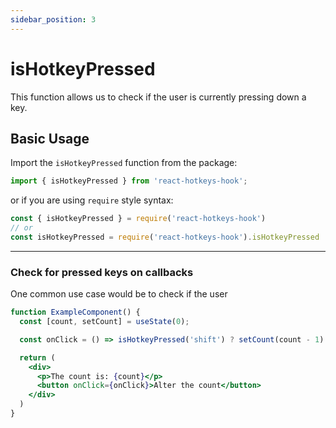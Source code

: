 ```yaml
---
sidebar_position: 3
---
```


# isHotkeyPressed

This function allows us to check if the user is currently pressing down a key.

## Basic Usage

Import the `isHotkeyPressed` function from the package:

```js
import { isHotkeyPressed } from 'react-hotkeys-hook';
```

or if you are using `require` style syntax:

```js
const { isHotkeyPressed } = require('react-hotkeys-hook')
// or
const isHotkeyPressed = require('react-hotkeys-hook').isHotkeyPressed
```

***

### Check for pressed keys on callbacks

One common use case would be to check if the user

```jsx live
function ExampleComponent() {
  const [count, setCount] = useState(0);

  const onClick = () => isHotkeyPressed('shift') ? setCount(count - 1) : setCount(count + 1);

  return (
    <div>
      <p>The count is: {count}</p>
      <button onClick={onClick}>Alter the count</button>
    </div>
  )
}
```